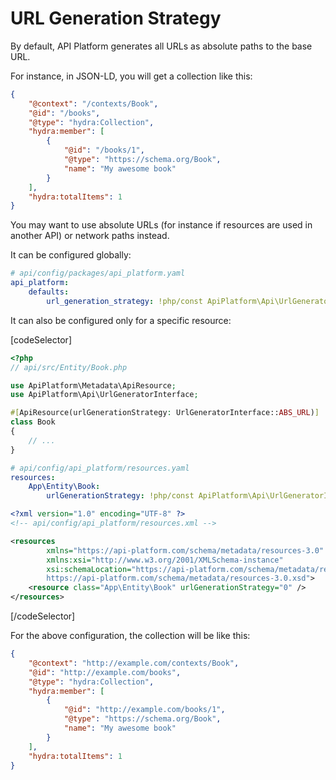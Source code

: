 # URL Generation Strategy

By default, API Platform generates all URLs as absolute paths to the base URL.

For instance, in JSON-LD, you will get a collection like this:

```json
{
    "@context": "/contexts/Book",
    "@id": "/books",
    "@type": "hydra:Collection",
    "hydra:member": [
        {
            "@id": "/books/1",
            "@type": "https://schema.org/Book",
            "name": "My awesome book"
        }
    ],
    "hydra:totalItems": 1
}
```

You may want to use absolute URLs (for instance if resources are used in another API) or network paths instead.

It can be configured globally:

```yaml
# api/config/packages/api_platform.yaml
api_platform:
    defaults:
        url_generation_strategy: !php/const ApiPlatform\Api\UrlGeneratorInterface::ABS_URL
```

It can also be configured only for a specific resource:

[codeSelector]

```php
<?php
// api/src/Entity/Book.php

use ApiPlatform\Metadata\ApiResource;
use ApiPlatform\Api\UrlGeneratorInterface;

#[ApiResource(urlGenerationStrategy: UrlGeneratorInterface::ABS_URL)]
class Book
{
    // ...
}
```

```yaml
# api/config/api_platform/resources.yaml
resources:
    App\Entity\Book:
        urlGenerationStrategy: !php/const ApiPlatform\Api\UrlGeneratorInterface::ABS_URL
```

```xml
<?xml version="1.0" encoding="UTF-8" ?>
<!-- api/config/api_platform/resources.xml -->

<resources
        xmlns="https://api-platform.com/schema/metadata/resources-3.0"
        xmlns:xsi="http://www.w3.org/2001/XMLSchema-instance"
        xsi:schemaLocation="https://api-platform.com/schema/metadata/resources-3.0
        https://api-platform.com/schema/metadata/resources-3.0.xsd">
    <resource class="App\Entity\Book" urlGenerationStrategy="0" />
</resources>
```

[/codeSelector]

For the above configuration, the collection will be like this:

```json
{
    "@context": "http://example.com/contexts/Book",
    "@id": "http://example.com/books",
    "@type": "hydra:Collection",
    "hydra:member": [
        {
            "@id": "http://example.com/books/1",
            "@type": "https://schema.org/Book",
            "name": "My awesome book"
        }
    ],
    "hydra:totalItems": 1
}
```
